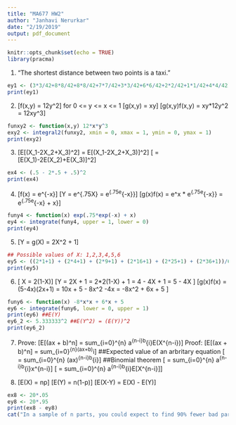 ```yaml
---
title: "MA677 HW2"
author: "Janhavi Nerurkar"
date: "2/19/2019"
output: pdf_document
---
```


```r
knitr::opts_chunk$set(echo = TRUE)
library(pracma)
```

1. "The shortest distance between two points is a taxi."
```r
ey1 <- (3*3/42+8*8/42+8*8/42+7*7/42+3*3/42+6*6/42+2*2/42+1*1/42+4*4/42)
print(ey1)
```

2. \[f(x,y) = 12y^2\] for 0 <= y <= x <= 1
  \[g(x,y) = xy\]
  \[g(x,y)f(x,y) = xy*12y^2 = 12xy^3\]
```r
funxy2 <- function(x,y) 12*x*y^3
exy2 <- integral2(funxy2, xmin = 0, xmax = 1, ymin = 0, ymax = 1)
print(exy2)
```

3. \[E[(X_1-2X_2+X_3)^2] = E[(X_1-2X_2+X_3)]^2\]
  \[                     = [E(X_1)-2E(X_2)+E(X_3)]^2\]
```r
ex4 <- (.5 - 2*.5 + .5)^2
print(ex4)
```

4. \[f(x) = e^{-x}\]
  \[Y = e^{.75X} = e^{.75e^{-x}}\]
  \[g(x)f(x) = e^x * e^{.75e^{-x}} = e^{.75e^{-x} + x}\]
```r
funy4 <- function(x) exp(.75*exp(-x) + x)
ey4 <- integrate(funy4, upper = 1, lower = 0)
print(ey4)
```

5. \[Y = g(X) = 2X^2 + 1\]
```r
## Possible values of X: 1,2,3,4,5,6
ey5 <- ((2*1+1) + (2*4+1) + (2*9+1) + (2*16+1) + (2*25+1) + (2*36+1))/6
print(ey5)
```

6. \[ X = 2(1-X)\]
  \[Y = 2X + 1 = 2*2(1-X) + 1 = 4 - 4X + 1 = 5 - 4X \]
  \[g(x)f(x) = (5-4x)(2x+1) = 10x + 5 - 8x^2 -4x = -8x^2 + 6x + 5 \]
```r
funy6 <- function(x) -8*x*x + 6*x + 5 
ey6 <- integrate(funy6, lower = 0, upper = 1)
print(ey6) ##E(Y)
ey6_2 <- 5.333333^2 ##E(Y^2) = (E(Y))^2
print(ey6_2)
```

7. Prove: \[E[(ax + b)^n] = sum_{i=0}^{n} \binom{n}{i} a^{n-i}b^{i}E(X^{n-i})\]
  Proof: \[E[(ax + b)^n]  = sum_{i=0}^{n}(ax+b)^i\] ##Expected value of an arbritary equation
  \[                      = sum_{i=0}^{n} \binom{n}{i} (ax)^{n-i}b^{i}\] ##Binomial theorem
  \[                      = sum_{i=0}^{n} \binom{n}{i} a^{n-i}b^{i}x^{n-i}\]
  \[                      = sum_{i=0}^{n} \binom{n}{i} a^{n-i}b^{i}E[X^{n-i}]\]

8. \[E(X) = np\]
  \[E(Y) = n(1-p)\]
  \[E(X-Y) = E(X) - E(Y)\]
```r
ex8 <- 20*.05
ey8 <- 20*.95
print(ex8 - ey8)
cat("In a sample of n parts, you could expect to find 90% fewer bad parts than good parts.")
```
